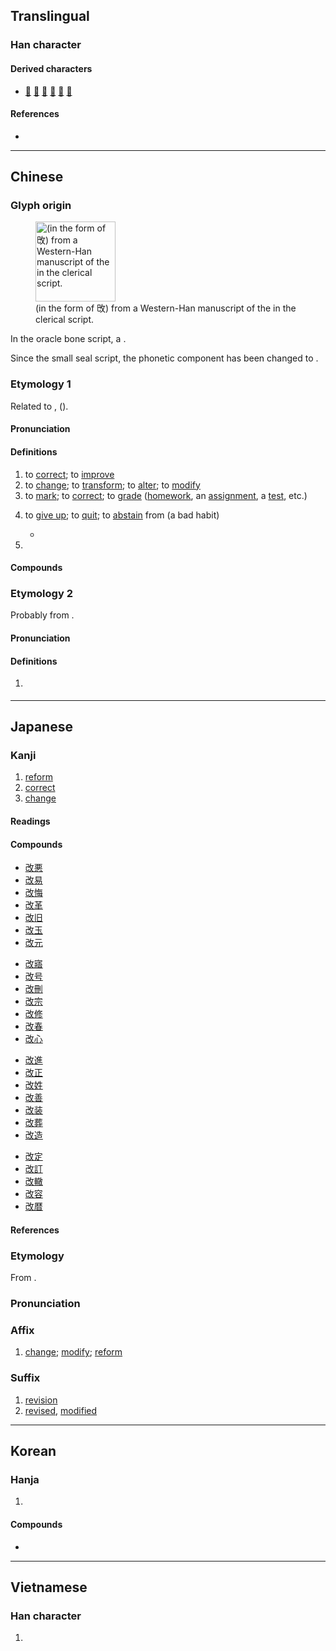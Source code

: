 {{character info}}
==Translingual==
{{stroke order|strokes=7}}

===Han character===
{{Han char|rn=66|rad=攴|as=03|sn=7|four=18740|canj=SUOK|ids=⿰[[己]][[攵]]}}

====Derived characters====
* [[𠳚]] [[𢚲]] [[𢭮]] [[𣒵]] [[𦀻]] [[𦰦]]

====References====
* {{Han ref|kx=0468.110|dkj=13114|dj=0816.040|hdz=21450.010|uh=6539|ud=25913|bh=A7EF|bd=42991}}

----

==Chinese==

===Glyph origin===
{{Han etym}}
[[File:改-clerical-han-variant.svg|128px|thumb|{{m-self|zh|改}} (in the form of 攺) from a Western-Han manuscript of the ''{{w|Etiquette and Ceremonial|Yili}}'' in the clerical script.]]

In the oracle bone script, a {{Han compound|巳|攴|ls=psc|c1=p|c2=s|nocap=1}}.

Since the small seal script, the phonetic component has been changed to {{och-l|己}}.

===Etymology 1===
{{zh-forms|alt=攺}}

Related to {{och-l|革|to change}}, {{och-l|更|id=1|to change}} ({{zh-ref|Wang, 1982}}).

====Pronunciation====
{{zh-pron
|m=gǎi
|m-s=gai3
|c=goi2
|c-t=goi2
|g=gai3
|h=pfs=kói;gd=goi3
|j=gai3
|mb=gǎi
|md=guōi/gāi
|md_note=guōi - vernacular; gāi - literary
|mn=xm,qz:kóe/zz:ké/kái
|mn_note=Xiamen, Quanzhou, Zhangzhou: kóe/ké - vernacular; kái - literary
|mn-t=goi2
|w=2ke
|x=
|mc=y
|oc=y
|ma=y
|cat=v,pn
}}

====Definitions====
{{zh-hanzi}}

# to [[correct]]; to [[improve]]
# to [[change]]; to [[transform]]; to [[alter]]; to [[modify]]
# to [[mark]]; to [[correct]]; to [[grade]] ([[homework]], an [[assignment]], a [[test]], etc.)
# {{lb|zh|Hokkien}} to [[give up]]; to [[quit]]; to [[abstain]] from (a bad habit)
#* {{zh-x|^聽講 你 菸{hun}酒 攏 改{kái} %啊|I heard you've '''quit''' smoking and drinking|TW|ref='''2016''', {{lang|zh|詹雅雯}}, [https://www.youtube.com/watch?v=jt9LQe-GnAw {{lang|zh|酸酸}}]}}
# {{surname|zh}}

====Compounds====
{{zh-der|宗教改革|修改|和平改革|土改|勞改場|塗改|刪改|年深歲改|悛改|悔改|不改|屢教不改|勞改營|勞改|土地改革|品種改良|怙惡不改|個性難改|朝令暮改|改土歸流|朝行夕改|改葬|改造|改過遷善|改組|校改|改妝|改換門閭|改換家門|改扮|改名易姓|改錯|社會改革|改新|改貌|改適|未改|改悔|改判|改服|改元|改變|改弦易張|批改|朝過夕改|改過自新|改授|改醮|改訂|改歲|朝出夕改|撥改貸|改俗遷風|改版|改轍|改編劇本|改過向善|改容|改制|改玉改行|更改|改頭換面|改動|改裝|改弦易轍|更名改姓|改削|改惡向善|時移事改|改良|改弦易調|朝更暮改|改定|改容加飾|改次|朝更夕改|改轅易轍|改抹|改業|改善|改弦更張|積習難改|改行|改行遷善|朝令夕改|改嫁|改過|改天|改竄|改面革心|改操|知錯能改|改稱|改寫|知過必改|改過從善|改節|改稿|擅改|改觀|改進|改換門庭|改選|改惡從善|改邪歸正|改常|改顏|改編|改張易調|改惡行善|改步改玉|漢字改革|朝聞夕改|改姓更名|改朝換代|改用|痛改前非|改掉|改期|改過不吝|改道|改建|民主改革|改日|改天換地|改易|改革|改正|改換|改點|改錯題|改運|改腔兒|改嘴|改名|改口|改名換姓|改過從新|經濟改革|風雨不改|篡改|翻然改圖|面不改容|風移俗改|醫林改錯|面不改色|竄改|釐改|農業改革|遷善改過|過而能改|農地改革|變風改俗|體改|過勿憚改|改則}}

===Etymology 2===
{{zh-forms|alt=介,屆}}
Probably from {{bor|nan|ja|-}} {{ja-r|回|かい}}.

====Pronunciation====
{{zh-pron
|mn=tw:kái
|cat=cls
}}

====Definitions====
{{zh-hanzi}}

# {{lb|zh|Taiwan Hokkien}} {{zh-classifier|times, as in frequency}}

{{zh-cat|Beginning}}

----

==Japanese==

===Kanji===
{{ja-kanji|grade=4|rs=攴03}}

# [[reform]]
# [[correct]]
# [[change]]

====Readings====
{{ja-readings
|goon=かい
|kanon=かい
|kun=あらた-める, あらた-まる
|nanori=あら
}}

====Compounds====
{{top4}}
* [[改悪]]
* [[改易]]
* [[改悔]]
* [[改革]]
* [[改旧]]
* [[改玉]]
* [[改元]]
{{mid4}}
* [[改寤]]
* [[改号]]
* [[改刪]]
* [[改宗]]
* [[改修]]
* [[改春]]
* [[改心]]
{{mid4}}
* [[改進]]
* [[改正]]
* [[改姓]]
* [[改善]]
* [[改装]]
* [[改葬]]
* [[改造]]
{{mid4}}
* [[改定]]
* [[改訂]]
* [[改轍]]
* [[改容]]
* [[改暦]]
{{bottom}}

====References====
{{ja-kref
|ku=1894
|shift=89FC
|jis=327E
|euc=B2FE
|skip=1-3-4
|freq=147
|nelson=1464
|newnelson=2332
|halpern=243
|kld=180
|heisig=528
|tuttle=4i3.1
}}

===Etymology===
{{ja-kanjitab|かい|yomi=on}}
From {{der|ja|ltc|sort=かい|-}} {{ltc-l|改}}.

===Pronunciation===
{{ja-pron|かい|y=on}}

===Affix===
{{ja-pos|affix|かい}}

# [[change]]; [[modify]]; [[reform]]

===Suffix===
{{ja-pos|suffix|かい}}

# [[revision]]
# [[revised]], [[modified]]
#: {{ja-usex|[[w:ja:三式中戦車|チヌ改]]|チ-ヌ-かい|{{w|Type 3 Chi-Nu medium tank|Chi-Nu '''Kai'''}}}}
#: {{ja-usex|[[w:ja:装輪装甲車 (改)|装輪装甲車（'''改'''）]]|そうりん-そうこう-しゃ（'''かい'''）|Wheeled Armoured Vehicle ('''Improved''')}}

----

==Korean==

===Hanja===
{{ko-hanja|고치다|고칠|개}}

# {{hanja form of|개|[[reform]]; [[fix]]}}

====Compounds====
* {{ko-l|개혁|[[reform]]|改革}}

----

==Vietnamese==

===Han character===
{{vi-readings|reading=cải, cãi, gởi, gửi|rs=攴03}}

# {{rfdef|vi|sort=攴03}}